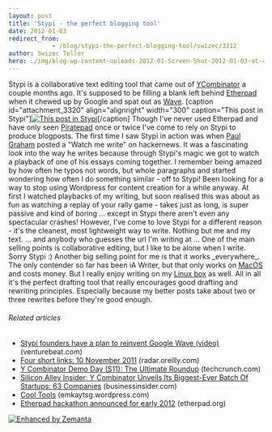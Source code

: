 ```yaml
---
layout: post
title: 'Stypi - the perfect blogging tool'
date: 2012-01-03
redirect_from: 
            - /blog/stypi-the-perfect-blogging-tool/swizec/3312
author: Swizec Teller
hero: ./img/blog-wp-content-uploads-2012-01-Screen-Shot-2012-01-03-at-4.25.36-PM-300x214.png
---
```

Stypi is a collaborative text editing tool that came out of [YCombinator](http://www.ycombinator.com "Y Combinator") a couple months ago. It's supposed to be filling a blank left behind [Etherpad](http://etherpad.com/ "Etherpad test") when it chewed up by Google and spat out as [Wave](http://wave.google.com/ "Google Wave"). \[caption id="attachment_3320" align="alignright" width="300" caption="This post in Stypi"][![This post in Stypi](./img/blog-wp-content-uploads-2012-01-Screen-Shot-2012-01-03-at-4.25.36-PM-300x214.png "This post in Stypi")](http://swizec.com/blog/wp-content/uploads/2012/01/Screen-Shot-2012-01-03-at-4.25.36-PM.png)\[/caption] Though I've never used Etherpad and have only seen [Piratepad](http://piratepad.net/ "PiratePad") once or twice I've come to rely on Stypi to produce blogposts. The first time I saw Stypi in action was when [Paul Graham](http://paulgraham.com "Paul Graham (computer programmer)") posted a "Watch me write" on hackernews. It was a fascinating look into the way he writes because through Stypi's magic we got to watch a playback of one of his essays coming together. I remember being amazed by how often he typos not words, but whole paragraphs and started wondering how often I do something similar - off to Stypi! Been looking for a way to stop using Wordpress for content creation for a while anyway. At first I watched playbacks of my writing, but soon realised this was about as fun as watching a replay of your rally game - takes just as long, is super passive and kind of boring ... except in Stypi there aren't even any spectacular crashes! However, I've come to love Stypi for a different reason - it's the cleanest, most lightweight way to write. Nothing but me and my text. ... and anybody who guesses the url I'm writing at ... One of the main selling points is collaborative editing, but I like to be alone when I write. Sorry Stypi :) Another big selling point for me is that it works \_everywhere\_. The only contender so far has been iA Writer, but that only works on [MacOS](http://www.apple.com/macosx/ "Mac OS") and costs money. But I really enjoy writing on my [Linux box](http://www.kernel.org/ "Linux") as well. All in all it's the perfect drafting tool that really encourages good drafting and rewriting principles. Especially because my better posts take about two or three rewrites before they're good enough.

###### Related articles

- [Stypi founders have a plan to reinvent Google Wave (video)](http://venturebeat.com/2011/09/26/stypi/) (venturebeat.com)
- [Four short links: 10 November 2011](http://radar.oreilly.com/2011/11/four-short-links-10-november-2-2.html) (radar.oreilly.com)
- [Y Combinator Demo Day (S11): The Ultimate Roundup](http://techcrunch.com/2011/08/23/y-combinator-demo-day-the-ultimate-roundup/) (techcrunch.com)
- [Silicon Alley Insider: Y Combinator Unveils Its Biggest-Ever Batch Of Startups: 63 Companies](http://www.businessinsider.com/y-combinator-unveils-its-biggest-ever-batch-of-startups-63-companies-2011-8) (businessinsider.com)
- [Cool Tools](http://emkaytsg.wordpress.com/2011/10/30/cool-tools/) (emkaytsg.wordpress.com)
- [Etherpad hackathon announced for early 2012](http://etherpad.org/2011/12/06/etherpad-international-hackathon-2012/) (etherpad.org)

[![Enhanced by Zemanta](http://img.zemanta.com/zemified_e.png?x-id=b930305a-c73b-4500-9936-c43925223b20)](http://www.zemanta.com/ "Enhanced by Zemanta")